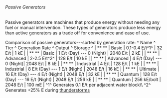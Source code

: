 ###### Passive Generators

Passive generators are machines that produce energy without needing any
fuel or manual intervention. These types of generators produce less
energy than active generators as a trade off for convenience and ease of
use.

Comparison of passive generators---sorted by generation rate: \^ Name \^
Tier \^ Generation Rate \^ Output \^ Storage \^ \| **
<Mcitem id="techreborn:water_mill"/> ** \| Basic
\| 0.1-0.4 E/t^1^ \| 32 E/t \| 1 kE \| \| **
<Mcitem id="techreborn:basic_solar_panel"/> ** \|
Basic \| 1 E/t (Day) --- 0 (Night) \| 2048 E/t \| 2 kE \| \| **
<Mcitem id="techreborn:wind_mill"/> ** \| Advanced
\| 2-2.5 E/t^2^ \| 128 E/t \| 10 kE \| \| **
<Mcitem id="techreborn:advanced_solar_panel"/> **
\| Advanced \| 4 E/t (Day) --- 0 (Night)\| 2048 E/t \| 8 kE \| \| **
<Mcitem id="techreborn:dragon_egg_energy_siphon"/>
** \| Industrial \| 4 E/t \| 128 E/t \| 1 kE \| \| **
<Mcitem id="techreborn:industrial_solar_panel"/>
** \| Industrial \| 8 E/t (Day) --- 1 E/t (Night) \| 2048 E/t \| 16 kE
\| \| **
<Mcitem id="techreborn:ultimate_solar_panel"/> **
\| Ultimate \| 16 E/t (Day) --- 4 E/t (Night) \| 2048 E/t \| 32 kE \| \|
** <Mcitem id="techreborn:quantum_solar_panel"/>
** \| Quantum \| 128 E/t (Day) --- 16 E/t (Night) \| 2048 E/t \| 256
kE \| \| **
<Mcitem id="techreborn:lightning_rod"/> ** \|
Quantum \| 256 kE/bolt \| 2048 E/t \| 100 mE \| ^1^ Generates 0.1 E/t
per adjacent water block\\\\ ^2^ Generates +25% E during
[thunderstorms](http://minecraft.gamepedia.com/Thunderstorm "wikilink")
